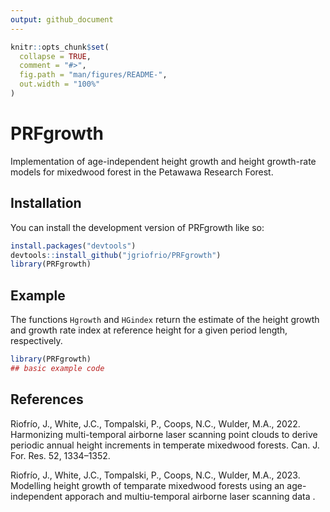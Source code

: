 ```yaml
---
output: github_document
---
```


<!-- README.md is generated from README.Rmd. Please edit that file -->

```r
knitr::opts_chunk$set(
  collapse = TRUE,
  comment = "#>",
  fig.path = "man/figures/README-",
  out.width = "100%"
)
```

# PRFgrowth

<!-- badges: start -->
<!-- badges: end -->

Implementation of age-independent height growth and height growth-rate models for mixedwood forest in the Petawawa Research Forest.  

## Installation

You can install the development version of PRFgrowth like so:

``` r
install.packages("devtools")
devtools::install_github("jgriofrio/PRFgrowth")
library(PRFgrowth)
```

## Example

The functions `Hgrowth` and `HGindex` return the estimate of the height growth and growth rate index at reference height for a given period length, respectively.

```r
library(PRFgrowth)
## basic example code
```


##   References


Riofrío, J., White, J.C., Tompalski, P., Coops, N.C., Wulder, M.A., 2022. Harmonizing multi-temporal airborne laser scanning point clouds to derive periodic annual height increments in temperate mixedwood forests. Can. J. For. Res. 52, 1334–1352.

Riofrío, J., White, J.C., Tompalski, P., Coops, N.C., Wulder, M.A., 2023. Modelling height growth of temparate mixedwood forests using an age-independent apporach and multiu-temporal airborne laser scanning data .


